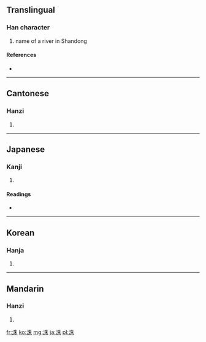 ==Translingual==

===Han character===
{{Han char|rn=85|rad=水|as=06|sn=9|four=3519<sub>0</sub>|canj=水竹十木 (EHJD)}}

# name of a river in Shandong

====References====
* {{Han ref|kx=0620.130|dkj=17381|dj=1016.030|hdz=31608.030|uh=6D19|ud=27929|bh=CF78|bd=53112}}

----

==Cantonese==

===Hanzi===
{{yue-hanzi|jyut=|y=jyu1}}

# {{defn|lang=yue|sort=水06}}

----

==Japanese==

===Kanji===
{{ja-kanji|grade=|rs=水06}}

# {{defn|lang=ja|sort=水06}}

====Readings====
* {{ja-readings|on=[[しゅ]] (shu)|kun=}}

----

==Korean==

===Hanja===
{{ko-hanja|hangeul=수|eumhun=|rv=su|mr=su|y=swu}}

# {{defn|lang=ko|sort=水06}}

----

==Mandarin==

===Hanzi===
{{cmn-hanzi|pin=[[zhū]] ([[zhu1]])|wg=chu<sup>1</sup>}}

# {{defn|lang=cmn|sort=水06}}

[[fr:洙]]
[[ko:洙]]
[[mg:洙]]
[[ja:洙]]
[[pl:洙]]